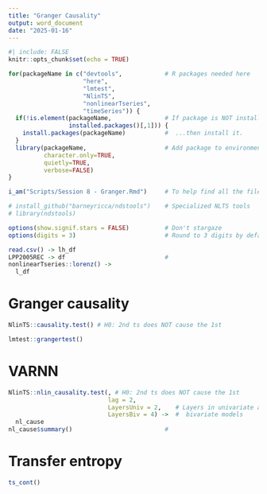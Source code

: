 ```yaml
---
title: "Granger Causality"
output: word_document
date: "2025-01-16"
---
```



```r
#| include: FALSE
knitr::opts_chunk$set(echo = TRUE)

for(packageName in c("devtools",            # R packages needed here
                     "here",
                     "lmtest",
                     "NlinTS",
                     "nonlinearTseries",
                     "timeSeries")) {
  if(!is.element(packageName,               # If package is NOT installed...
                 installed.packages()[,1])) {
    install.packages(packageName)           #  ...then install it.
  }
  library(packageName,                      # Add package to environment
          character.only=TRUE,
          quietly=TRUE,
          verbose=FALSE)
}

i_am("Scripts/Session 8 - Granger.Rmd")     # To help find all the files.

# install_github("barneyricca/ndstools")    # Specialized NLTS tools
# library(ndstools)

options(show.signif.stars = FALSE)          # Don't stargaze
options(digits = 3)                         # Round to 3 digits by default
```

```r
read.csv() -> lh_df
LPP2005REC -> df                            # 
nonlinearTseries::lorenz() ->
  l_df


```

# Granger causality

```r
NlinTS::causality.test() # H0: 2nd ts does NOT cause the 1st
```

```r
lmtest::grangertest()
```

# VARNN
```r
NlinTS::nlin_causality.test(, # H0: 2nd ts does NOT cause the 1st
                            lag = 2,
                            LayersUniv = 2,    # Layers in univariate and
                            LayersBiv = 4) ->  #  bivariate models
  nl_cause
nl_cause$summary()                          #
```

# Transfer entropy
```r
ts_cont()

```



